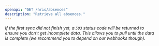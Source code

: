 ```yaml
---
openapi: "GET /hris/absences"
description: "Retrieve all absences."
---
```


_If the first sync did not finish yet, a `503` status code will be returned to ensure you don't get incomplete data. This allows you to pull until the data is complete (we recommend you to depend on our webhooks though)._
